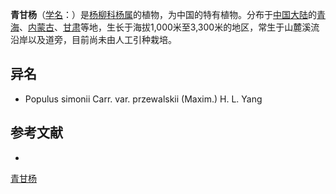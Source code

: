 {{Speciesbox
| name = 青甘杨
| status = 
| status_system = 
| image =
| genus = Populus
| species = przewalskii
| authority = Maxim.
}}

'''青甘杨'''（[[学名|学名]]：{{lang|la|''Populus przewalskii''}}）是[[杨柳科|杨柳科]][[杨属|杨属]]的植物，为中国的特有植物。分布于[[中国大陆|中国大陆]]的[[青海|青海]]、[[内蒙古|内蒙古]]、[[甘肃|甘肃]]等地，生长于海拔1,000米至3,300米的地区，常生于山麓溪流沿岸以及道旁，目前尚未由人工引种栽培。

== 异名 ==
* Populus simonii Carr. var. przewalskii (Maxim.) H. L. Yang

== 参考文献 ==
<div class="references-small">
* {{cite web| url =http://www.bioinfo.cn/db05/KmzwSpecies.php?action=view&id=20334| title =青甘杨| work =《中国高等植物数据库全库》| publisher =中国科学院微生物研究所| author =昆明植物研究所| accessdate =2009-02-25| deadurl =yes| archiveurl =https://web.archive.org/web/20160305035707/http://www.bioinfo.cn/db05/KmzwSpecies.php?action=view&id=20334| archivedate =2016-03-05}}
</div>
{{Taxonbar|from=Q15230828}}

[[Category:杨属|青甘杨]]


{{植物小作品}}